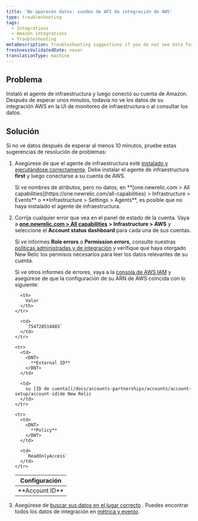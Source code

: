```yaml
---
title: 'No aparecen datos: sondeo de API de integración de AWS'
type: troubleshooting
tags:
  - Integrations
  - Amazon integrations
  - Troubleshooting
metaDescription: Troubleshooting suggestions if you do not see data for your Amazon/AWS integrations in the New Relic infrastructure UI.
freshnessValidatedDate: never
translationType: machine
---
```


## Problema

Instaló el agente de infraestructura y luego conectó su cuenta de Amazon. Después de esperar unos minutos, todavía no ve los datos de su integración AWS en la UI de monitoreo de infraestructura o al consultar los datos.

## Solución

Si no ve datos después de esperar al menos 10 minutos, pruebe estas sugerencias de resolución de problemas:

1. Asegúrese de que el agente de infraestructura esté [instalado y ejecutándose correctamente](/docs/infrastructure/new-relic-infrastructure/troubleshooting/no-data-appears-infrastructure). Debe instalar el agente de infraestructura <DNT>**first**</DNT> y luego conectarse a su cuenta de AWS.

   <Callout variant="tip">
     Si ve nombres de atributos, pero no datos, en <DNT>**[one.newrelic.com > All capabilities](https://one.newrelic.com/all-capabilities) > Infrastructure > Events**</DNT> o <DNT>**Infrastructure > Settings > Agents**</DNT>, es posible que no haya instalado el agente de infraestructura.
   </Callout>

2. Corrija cualquier error que vea en el panel de estado de la cuenta. Vaya a <DNT>**[one.newrelic.com > All capabilities](https://one.newrelic.com/all-capabilities) > Infrastructure > AWS**</DNT> y seleccione el <DNT>**Account status dashboard**</DNT> para cada una de sus cuentas.

   Si ve informes <DNT>**Role errors**</DNT> o <DNT>**Permission errors**</DNT>, consulte nuestras [políticas administradas y de integración](/docs/integrations/amazon-integrations/getting-started/integrations-managed-policies) y verifique que haya otorgado New Relic los permisos necesarios para leer los datos relevantes de su cuenta.

   Si ve otros informes de errores, vaya a la [consola de AWS IAM](https://console.aws.amazon.com/iam/home?#/roles) y asegúrese de que la configuración de su ARN de AWS coincida con lo siguiente:

   <table>
     <thead>
       <tr>
         <th>
           Configuración
         </th>

         <th>
           Valor
         </th>
       </tr>
     </thead>

     <tbody>
       <tr>
         <td>
           <DNT>
             **Account ID**
           </DNT>
         </td>

         <td>
           `754728514883`
         </td>
       </tr>

       <tr>
         <td>
           <DNT>
             **External ID**
           </DNT>
         </td>

         <td>
           su [ID de cuenta](/docs/accounts-partnerships/accounts/account-setup/account-id)de New Relic
         </td>
       </tr>

       <tr>
         <td>
           <DNT>
             **Policy**
           </DNT>
         </td>

         <td>
           `ReadOnlyAccess`
         </td>
       </tr>
     </tbody>
   </table>

3. Asegúrese de [buscar sus datos en el lugar correcto](/docs/infrastructure/integrations-getting-started/getting-started/understand-integration-data-data-types#metric) . Puedes encontrar todos los datos de integración en [métrica y evento](/docs/query-your-data/explore-query-data/data-explorer/introduction-data-explorer).
